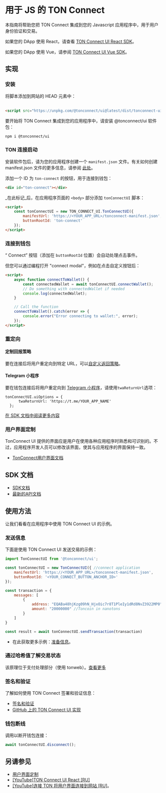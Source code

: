 
# 用于 JS 的 TON Connect

本指南将帮助您把 TON Connect 集成到您的 Javascript 应用程序中，用于用户身份验证和交易。

如果您的 DApp 使用 React，请查看 [TON Connect UI React SDK](/v3/guidelines/ton-connect/frameworks/react)。

如果您的 DApp 使用 Vue，请参阅 [TON Connect UI Vue SDK](/v3/guidelines/ton-connect/frameworks/vue)。

## 实现

### 安装

<Tabs groupId="Installation">
  <TabItem value="CDN" label="CDN">
将脚本添加到网站的 HEAD 元素中：
    <br/>
    <br/>

```html
<script src="https://unpkg.com/@tonconnect/ui@latest/dist/tonconnect-ui.min.js"></script>
```

</TabItem>
  <TabItem value="NPM" label="NPM">
    要开始将 TON Connect 集成到您的应用程序中，请安装 @tonconnect/ui 软件包：

```bash npm2yarn
npm i @tonconnect/ui
```

</TabItem>
</Tabs>

### TON 连接启动

安装软件包后，请为您的应用程序创建一个 `manifest.json` 文件。有关如何创建 manifest.json 文件的更多信息，请参阅 [此处](/v3/guidelines/ton-connect/guidelines/creating-manifest)。

添加一个 ID 为 `ton-connect` 的按钮，用于连接到钱包：

```html
<div id="ton-connect"></div>
```

_在此标记_后，在应用程序页面的 `<body>` 部分添加 `tonConnectUI` 脚本：

```html
<script>
    const tonConnectUI = new TON_CONNECT_UI.TonConnectUI({
        manifestUrl: 'https://<YOUR_APP_URL>/tonconnect-manifest.json',
        buttonRootId: 'ton-connect'
    });
</script>
```

### 连接到钱包

“ Connect” 按钮（添加在 `buttonRootId` 位置）会自动处理点击事件。

但您可以通过编程打开 "connect modal"，例如在点击自定义按钮后：

```html
<script>
    async function connectToWallet() {
        const connectedWallet = await tonConnectUI.connectWallet();
        // Do something with connectedWallet if needed
        console.log(connectedWallet);
    }

    // Call the function
    connectToWallet().catch(error => {
        console.error("Error connecting to wallet:", error);
    });
</script>
```

### 重定向

#### 定制回报策略

要在连接后将用户重定向到特定 URL，可以[自定义返回策略](https://github.com/ton-connect/sdk/tree/main/packages/ui#add-the-return-strategy)。

#### Telegram 小程序

要在钱包连接后将用户重定向到 [Telegram 小程序](/v3/guidelines/dapps/tma/overview)，请使用`twaReturnUrl`选项：

```tsx
tonConnectUI.uiOptions = {
      twaReturnUrl: 'https://t.me/YOUR_APP_NAME'
  };
```

[在 SDK 文档中阅读更多内容](https://github.com/ton-connect/sdk/tree/main/packages/ui#use-inside-twa-telegram-web-app)

### 用户界面定制

TonConnect UI 提供的界面应是用户在使用各种应用程序时熟悉和可识别的。不过，应用程序开发人员可以修改该界面，使其与应用程序的界面保持一致。

- [TonConnect用户界面文档](https://github.com/ton-connect/sdk/tree/main/packages/ui#ui-customisation)

## SDK 文档

- [SDK文档](https://github.com/ton-connect/sdk/blob/main/packages/ui/README.md)
- [最新的API文档](https://ton-connect.github.io/sdk/modules/_tonconnect_ui.html)

## 使用方法

让我们看看在应用程序中使用 TON Connect UI 的示例。

### 发送信息

下面是使用 TON Connect UI 发送交易的示例：

```js
import TonConnectUI from '@tonconnect/ui';

const tonConnectUI = new TonConnectUI({ //connect application
    manifestUrl: 'https://<YOUR_APP_URL>/tonconnect-manifest.json',
    buttonRootId: '<YOUR_CONNECT_BUTTON_ANCHOR_ID>'
});

const transaction = {
    messages: [
        {
            address: "EQABa48hjKzg09hN_HjxOic7r8T1PleIy1dRd8NvZ3922MP0", // destination address
            amount: "20000000" //Toncoin in nanotons
        }
    ]
}

const result = await tonConnectUI.sendTransaction(transaction)
```

- 在此获取更多示例：[准备信息](/v3/guidelines/ton-connect/guidelines/preparing-messages)。

### 通过哈希值了解交易状态

该原理位于支付处理部分（使用 tonweb）。[查看更多](/v3/guidelines/dapps/asset-processing/payments-processing#check-contracts-transactions)

### 签名和验证

了解如何使用 TON Connect 签署和验证信息：

- [签名和验证](/v3/guidelines/ton-connect/guidelines/verifying-signed-in-users)
- [GitHub 上的 TON Connect UI 实现](https://github.com/ton-connect/sdk/tree/main/packages/ui#add-connect-request-parameters-ton_proof)

### 钱包断线

调用以断开钱包连接：

```js
await tonConnectUI.disconnect();
```

## 另请参见

- [用户界面定制](https://github.com/ton-connect/sdk/tree/main/packages/ui#ui-customisation)
- [[YouTube]TON Connect UI React [RU]](https://youtu.be/wIMbkJHv0Fs?list=PLyDBPwv9EPsCJ226xS5_dKmXXxWx1CKz_&t=1747)
- [[YouTube]连接 TON 将用户界面连接到网站 [RU]](https://www.youtube.com/watch?v=HUQ1DPfFxG4&list=PLyDBPwv9EPsAIWi8vgic9kiV3KF_wvIcz&index=4)。
